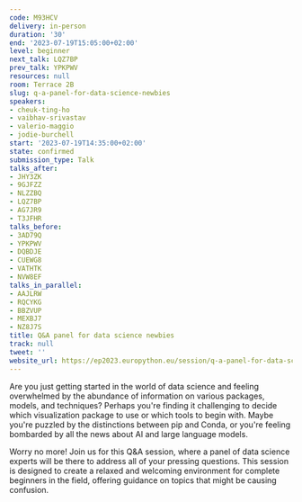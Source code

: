 ```yaml
---
code: M93HCV
delivery: in-person
duration: '30'
end: '2023-07-19T15:05:00+02:00'
level: beginner
next_talk: LQZ7BP
prev_talk: YPKPWV
resources: null
room: Terrace 2B
slug: q-a-panel-for-data-science-newbies
speakers:
- cheuk-ting-ho
- vaibhav-srivastav
- valerio-maggio
- jodie-burchell
start: '2023-07-19T14:35:00+02:00'
state: confirmed
submission_type: Talk
talks_after:
- JHY3ZK
- 9GJFZZ
- NLZZBQ
- LQZ7BP
- AG7JR9
- T3JFHR
talks_before:
- 3AD79Q
- YPKPWV
- DQBDJE
- CUEWG8
- VATHTK
- NVW8EF
talks_in_parallel:
- AAJLRW
- RQCYKG
- BBZVUP
- MEXBJ7
- NZ8J7S
title: Q&A panel for data science newbies
track: null
tweet: ''
website_url: https://ep2023.europython.eu/session/q-a-panel-for-data-science-newbies
---
```


Are you just getting started in the world of data science and feeling overwhelmed by the abundance of information on various packages, models, and techniques? Perhaps you're finding it challenging to decide which visualization package to use or which tools to begin with. Maybe you're puzzled by the distinctions between pip and Conda, or you're feeling bombarded by all the news about AI and large language models.

Worry no more! Join us for this Q&A session, where a panel of data science experts will be there to address all of your pressing questions. This session is designed to create a relaxed and welcoming environment for complete beginners in the field, offering guidance on topics that might be causing confusion.

